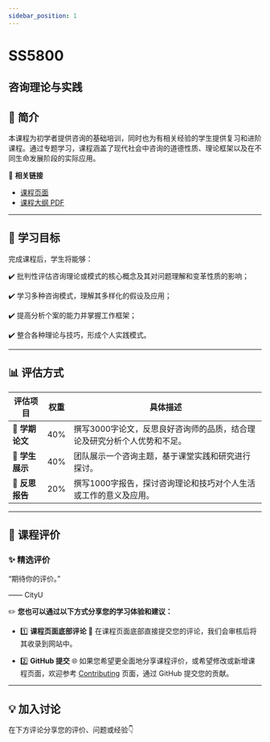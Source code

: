 ```yaml
---
sidebar_position: 1
---
```


# SS5800
## 咨询理论与实践

## **📘 简介**
本课程为初学者提供咨询的基础培训，同时也为有相关经验的学生提供复习和进阶课程。通过专题学习，课程涵盖了现代社会中咨询的道德性质、理论框架以及在不同生命发展阶段的实际应用。

🔗 **相关链接**
- [课程页面](https://www.cityu.edu.hk/catalogue/pg/202425/course/SS5800.htm)
- [课程大纲 PDF](https://www.cityu.edu.hk/catalogue/pg/202425/course/SS5800.pdf)

---

## **🎯 学习目标**

完成课程后，学生将能够：

✔️ 批判性评估咨询理论或模式的核心概念及其对问题理解和变革性质的影响；

✔️ 学习多种咨询模式，理解其多样化的假设及应用；

✔️ 提高分析个案的能力并掌握工作框架；

✔️ 整合各种理论与技巧，形成个人实践模式。

---

## **📊 评估方式**

| **评估项目**             | **权重** | **具体描述**                                                                                       |
|------------------------|---------|---------------------------------------------------------------------------------------------------|
| **📄 学期论文**          | 40%     | 撰写3000字论文，反思良好咨询师的品质，结合理论及研究分析个人优势和不足。                                               |
| **🎤 学生展示**          | 40%     | 团队展示一个咨询主题，基于课堂实践和研究进行探讨。                                                        |
| **📄 反思报告**          | 20%     | 撰写1000字报告，探讨咨询理论和技巧对个人生活或工作的意义及应用。                                                 |

---

## **💬 课程评价**

### ✨ **精选评价**
<div className={commentStyles.commentBox}>
    <p className={commentStyles.commentText}>
        “期待你的评价。”
    </p>
    <p className={commentStyles.commentAuthor}>—— CityU</p>
</div>

✏️ **您也可以通过以下方式分享您的学习体验和建议：**

- 1️⃣ **课程页面底部评论**
💬 在课程页面底部直接提交您的评论，我们会审核后将其收录到网站中。

- 2️⃣ **GitHub 提交**
🌐 如果您希望更全面地分享课程评价，或希望修改或新增课程页面，欢迎参考 [Contributing](https://penjc.github.io/CityU/contributing) 页面，通过 GitHub 提交您的贡献。

---

## **💡 加入讨论**

在下方评论分享您的评价、问题或经验👇
<Utterances />
